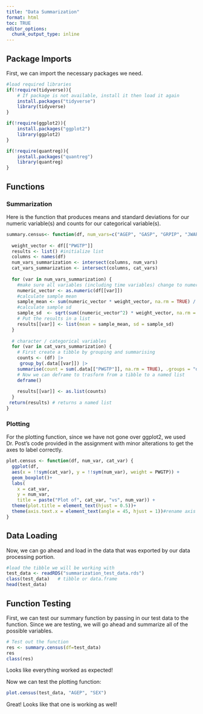 ```yaml
---
title: "Data Summarization"
format: html
toc: TRUE
editor_options: 
  chunk_output_type: inline
---
```


## Package Imports
First, we can import the necessary packages we need.

```r
#load required libraries
if(!require(tidyverse)){
    # If package is not available, install it then load it again
    install.packages("tidyverse")
    library(tidyverse)
}

if(!require(ggplot2)){
    install.packages("ggplot2")
    library(ggplot2)
}

if(!require(quantreg)){
    install.packages("quantreg")
    library(quantreg)
}

```

## Functions
### Summarization
Here is the  function that produces means and standard deviations for our numeric variable(s) and counts for our categorical variable(s).
```r
summary.census<- function(df, num_vars=c("AGEP", "GASP", "GRPIP", "JWAP", "JWDP", "JWMNP"), cat_vars=c("SEX","FER", "HHL", "HISPEED", "JWTRNS", "SCH", "SCHL")) {
  
  weight_vector <- df[["PWGTP"]]
  results <- list() #initialize list
  columns <- names(df)
  num_vars_summarization <- intersect(columns, num_vars)
  cat_vars_summarization <- intersect(columns, cat_vars)
  
  for (var in num_vars_summarization) {
    #make sure all variables (including time variables) change to numeric to do calculations on them
    numeric_vector <- as.numeric(df[[var]]) 
    #calculate sample mean
    sample_mean <- sum(numeric_vector * weight_vector, na.rm = TRUE) / sum(weight_vector, na.rm = TRUE) 
    #calculate sample sd
    sample_sd  <- sqrt(sum((numeric_vector^2) * weight_vector, na.rm = TRUE) / sum(weight_vector, na.rm = TRUE) - sample_mean^2) 
    # Put the results in a list
    results[[var]] <- list(mean = sample_mean, sd = sample_sd)
  }
  
  # character / categorical variables
  for (var in cat_vars_summarization) {
    # First create a tibble by grouping and summarising
    counts <- (df) |>
     group_by(.data[[var]]) |>
    summarise(count = sum(.data[["PWGTP"]], na.rm = TRUE), .groups = "drop") |>
    # Now we can deframe to trasform from a tibble to a named list
    deframe()
    
    results[[var]] <- as.list(counts)
  }
 return(results) # returns a named list
}
```

### Plotting

For the plotting function, since we have not gone over ggplot2, we used Dr. Post's code provided in the assignment with minor alterations to get the axes to label correctly.
```R
plot.census <- function(df, num_var, cat_var) {
  ggplot(df,
  aes(x = !!sym(cat_var), y = !!sym(num_var), weight = PWGTP)) +
  geom_boxplot()+
  labs(
    x = cat_var,
    y = num_var,
    title = paste("Plot of", cat_var, "vs", num_var)) +
  theme(plot.title = element_text(hjust = 0.5))+
  theme(axis.text.x = element_text(angle = 45, hjust = 1))#rename axis and title, center the title
}
```

## Data Loading

Now, we can go ahead and load in the data that was exported by our data processing portion.

```r
#load the tibble we will be working with
test_data <- readRDS("summarization_test_data.rds")
class(test_data)   # tibble or data.frame
head(test_data)
```

## Function Testing

First, we can test our summary function by passing in our test data to the function. Since we are testing, we will go ahead and summarize all of the possible variables.
```R
# Test out the function
res <- summary.census(df=test_data)
res
class(res)
```
Looks like everything worked as expected!

Now we can test the plotting function:
```R
plot.census(test_data, "AGEP", "SEX")
```
Great! Looks like that one is working as well!


